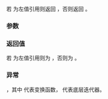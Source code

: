 {{title|iter_move{{small|(ranges::transform_view::''iterator'')}}}}
{{cpp/ranges/transform_view/navbar}}

{{ddcl|since=c++20|
friend constexpr decltype(auto) iter_move( const /*iterator*/&amp; i )
    noexcept(/* 见下文 */);
}}

若 {{c|*i}} 为左值引用则返回 {{c|std::move(*i)}}，否则返回 {{c|*i}}。

{{cpp/hidden friend|{{tt|transform_view::''iterator''&lt;Const&gt;}}}}

===参数===
{{par begin}}
{{par|i|{{rlp|/|迭代器}}}}
{{par end}}

===返回值===
若 {{c|*i}} 为左值引用则为 {{c|std::move(*i)}}，否则为 {{c|*i}}。

===异常===
{{noexcept|noexcept(std::invoke(*i.parent_-&gt;fun_, *i.current_))}}，其中 {{c|*i.parent_-&gt;fun_}} 代表变换函数，{{c|i.current_}} 代表底层迭代器。

{{langlinks|en|es|ja}}